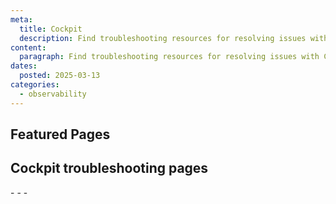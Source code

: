 ```yaml
---
meta:
  title: Cockpit
  description: Find troubleshooting resources for resolving issues with Cockpit.
content:
  paragraph: Find troubleshooting resources for resolving issues with Cockpit.
dates:
  posted: 2025-03-13
categories:
  - observability
---
```


<ProductHeader
  productName="Cockpit troubleshooting"
  productLogo="cockpit"
  description="Learn how to fix common issues with Scaleway's Observability Cockpit."
/>

## Featured Pages

<Grid>
    <DefaultCard
      title="Cockpit FAQ"
      description="General info on Cockpit."
      url="/cockpit/faq/"
      label="See more"
    />
    <DefaultCard
      title="My pusher does not support custom HTTP headers"
      description="This page helps you with solutions to handle pushers that do not support custom HTTP headers."
      url="/cockpit/troubleshooting/pusher-does-not-support-custom-http-headers/"
      label="See more"
    />
    <DefaultCard
      title="Resetting a Grafana password"
      description="Learn how to reset your Grafana user password using the Scaleway console."
      url="/cockpit/troubleshooting/resetting-grafana-password-via-the-api/"
      label="See more"
    />
</Grid>
<Grid>
    <DefaultCard
      title="Troubleshooting issues with data not showing up on Grafana dashboards"
      description="Fix Grafana data synchronization issues and ensure data appears on Cockpit dashboards with this troubleshooting guide."
      url="/cockpit/troubleshooting/synchronize-grafana-data-sources/"
      label="See more"
    />
</Grid>

## Cockpit troubleshooting pages

<LinksList>
  - <LinkList to="/cockpit/troubleshooting/pusher-does-not-support-custom-http-headers/" label="My pusher does not support custom HTTP headers" />
  - <LinkList to="/cockpit/troubleshooting/resetting-grafana-password-via-the-api/" label="Resetting a Grafana password" />
  - <LinkList to="/cockpit/troubleshooting/synchronize-grafana-data-sources/" label="Troubleshooting issues with data not showing up on Grafana dashboards" />
</LinksList>
